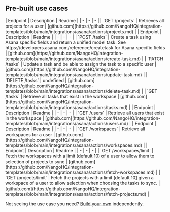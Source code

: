 
## Pre-built use cases

<AccordionGroup>


<Accordion title="Projects">
| Endpoint | Description | Readme |
| - | - | - |
| `GET /projects` | Retrieves all projects for a user | [github.com](https://github.com/NangoHQ/integration-templates/blob/main/integrations/asana/actions/projects.md) |
</Accordion>


<Accordion title="Tasks">
| Endpoint | Description | Readme |
| - | - | - |
| `POST /tasks` | Create a task using Asana specific fields and return a unified model task. See https://developers.asana.com/reference/createtask for Asana specific fields | [github.com](https://github.com/NangoHQ/integration-templates/blob/main/integrations/asana/actions/create-task.md) |
| `PATCH /tasks` | Update a task and be able to assign the task to a specific user | [github.com](https://github.com/NangoHQ/integration-templates/blob/main/integrations/asana/actions/update-task.md) |
| `DELETE /tasks` | undefined | [github.com](https://github.com/NangoHQ/integration-templates/blob/main/integrations/asana/actions/delete-task.md) |
| `GET /tasks` | Retrieve all tasks that exist in the workspace | [github.com](https://github.com/NangoHQ/integration-templates/blob/main/integrations/asana/actions/tasks.md) |
</Accordion>


<Accordion title="Users">
| Endpoint | Description | Readme |
| - | - | - |
| `GET /users` | Retrieve all users that exist in the workspace | [github.com](https://github.com/NangoHQ/integration-templates/blob/main/integrations/asana/actions/users.md) |
</Accordion>


<Accordion title="Workspaces">
| Endpoint | Description | Readme |
| - | - | - |
| `GET /workspaces` | Retrieve all workspaces for a user | [github.com](https://github.com/NangoHQ/integration-templates/blob/main/integrations/asana/actions/workspaces.md) |
</Accordion>


<Accordion title="Others">
| Endpoint | Description | Readme |
| - | - | - |
| `GET /workspaces/limit` | Fetch the workspaces with a limit (default 10) of a user to allow them to selection of projects to sync | [github.com](https://github.com/NangoHQ/integration-templates/blob/main/integrations/asana/actions/fetch-workspaces.md) |
| `GET /projects/limit` | Fetch the projects with a limit (default 10) given a workspace of a user to allow selection when choosing the tasks to sync. | [github.com](https://github.com/NangoHQ/integration-templates/blob/main/integrations/asana/actions/fetch-projects.md) |
</Accordion>

</AccordionGroup>

<Tip>Not seeing the use case you need? [Build your own](https://nango.dev/slack) independently.</Tip>
